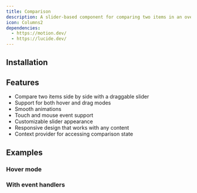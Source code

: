```yaml
---
title: Comparison
description: A slider-based component for comparing two items in an overlay.
icon: Columns2
dependencies:
  - https://motion.dev/
  - https://lucide.dev/
---
```


<Preview path="comparison" />

## Installation

<Installer packageName="comparison" />

## Features

- Compare two items side by side with a draggable slider
- Support for both hover and drag modes
- Smooth animations
- Touch and mouse event support
- Customizable slider appearance
- Responsive design that works with any content
- Context provider for accessing comparison state

## Examples

### Hover mode

<Preview path="comparison-hover" />

### With event handlers

<Preview path="comparison-event-handlers" />
